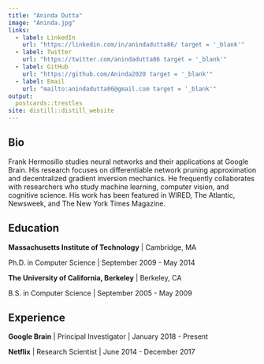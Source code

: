 ```yaml
---
title: "Aninda Dutta"
image: "Aninda.jpg"
links:
  - label: LinkedIn
    url: "https://linkedin.com/in/anindadutta86/ target = '_blank'"
  - label: Twitter
    url: "https://twitter.com/anindadutta86 target = '_blank'"
  - label: GitHub
    url: "https://github.com/Aninda2020 target = '_blank'"
  - label: Email
    url: "mailto:anindadutta86@gmail.com target = '_blank'"
output:
  postcards::trestles
site: distill::distill_website
---
```

 
## Bio

Frank Hermosillo studies neural networks and their applications at Google 
Brain. His research focuses on differentiable network pruning approximation and 
decentralized gradient inversion mechanics. He frequently collaborates with 
researchers who study machine learning, computer vision, and cognitive science.
His work has been featured in WIRED, The Atlantic, Newsweek, and The New York 
Times Magazine.

## Education

**Massachusetts Institute of Technology** | Cambridge, MA

Ph.D. in Computer Science | September 2009 - May 2014

**The University of California, Berkeley** | Berkeley, CA

B.S. in Computer Science | September 2005 - May 2009

## Experience

**Google Brain** | Principal Investigator | January 2018 - Present

**Netflix** | Research Scientist | June 2014 - December 2017

